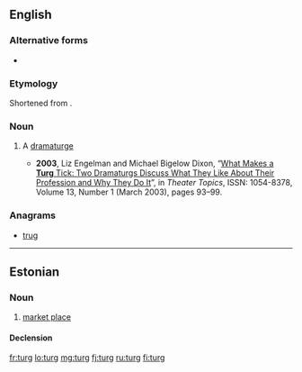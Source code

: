 ==English==

===Alternative forms===
* {{l/en|'turg|’turg}}

===Etymology===
Shortened from {{term|dramaturg|lang=en}}.

===Noun===
{{en-noun}}

# {{informal}} A [[dramaturge]]
#* '''2003''', Liz Engelman and Michael Bigelow Dixon, “[http://muse.jhu.edu/login?uri=/journals/theatre_topics/v013/13.1engelman.html What Makes a '''Turg''' Tick: Two Dramaturgs Discuss What They Like About Their Profession and Why They Do It]”, in ''Theater Topics'', ISSN: 1054-8378, Volume 13, Number 1 (March 2003), pages 93–99.

===Anagrams===
* [[trug#English|trug]]

----

==Estonian==

===Noun===
{{et-noun|turu|turgu}}

# [[market place]]

====Declension====
{{rfinfl|et|noun}}

[[fr:turg]]
[[lo:turg]]
[[mg:turg]]
[[fj:turg]]
[[ru:turg]]
[[fi:turg]]